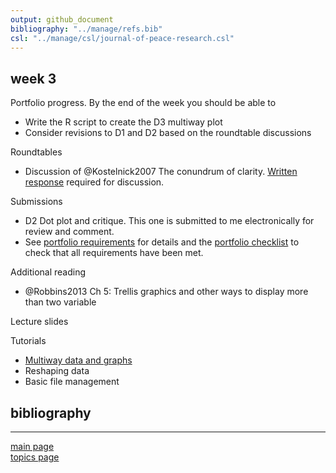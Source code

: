 ```yaml
---
output: github_document
bibliography: "../manage/refs.bib" 
csl: "../manage/csl/journal-of-peace-research.csl"
---
```



## week 3

Portfolio progress. By the end of the week you should be able to

- Write the R script to create the D3 multiway plot 
- Consider revisions to D1 and D2 based on the roundtable discussions 



Roundtables

- Discussion of @Kostelnick2007 The conundrum of clarity. [Written response](read-01_reading-response-form.pdf) required for discussion.



Submissions

- D2 Dot plot and critique. This one is submitted to me electronically for review and comment. 
- See [portfolio requirements](folio-01_portfolio-requirements.md) for details and the [portfolio checklist](folio-02_portfolio-checklist.pdf) to check that all requirements have been met. 



Additional reading 

- @Robbins2013 Ch 5: Trellis graphics and other ways to display more than two variable



Lecture slides



Tutorials

- [Multiway data and graphs](tut-1101_multiways.md) 
- Reshaping data  
- Basic file management  




## bibliography 

<div id="refs"></div>
  
---

[main page](../README.md)<br>
[topics page](../README-by-topic.md)
